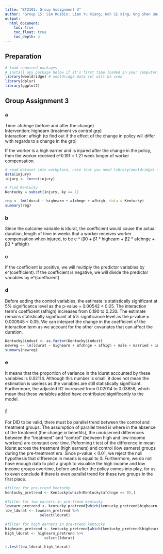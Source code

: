 ---
title: "BT2101: Group Assignment 3"
author: "Group 15: Sim Ruibin; Lian Yu Xiang; Koh Si Xing; Ong Shen Quan, Jaryl; Passion Goh Wei Ling"
output: 
  html_document:
    toc: true
    toc_float: true
    toc_depth: 4
---

## Preparation

```{r load-libraries, echo=TRUE, warning = FALSE, message = FALSE}
# load required packages
# install any package below if it's first time loaded in your computer.
library(wooldridge) # wooldridge data set will be used 
library(dplyr)
library(ggplot2) 
```

## Group Assignment 3

### a


<p> Time: afchnge (before and after the change) <br/>
Intervention: highearn (treatment vs control grp) <br />
Interaction: afhigh (to find out if the effect of the change in policy will differ with regards to a change in the grp)

If the worker is a high earner and is injured after the change in the policy, then the worker received e^0.191 = 1.21 week longer of worker compensation.</p>


```{r q3-a, echo=TRUE}
# read dataset into workplace, note that you need library(wooldridge) to load this data set
data(injury)
injury <- force(injury)

# Find Kentucky
Kentucky = subset(injury, ky == 1)

reg <- lm(ldurat ~ highearn + afchnge + afhigh, data = Kentucky)
summary(reg)
```

### b


<p> Since the outcome variable is ldurat, the coefficient would cause the actual duration, length of time in weeks that a worker receives worker compensation when injured, to be e ^ (β0 + β1 * highearn + β2 * afchnge + β3 * afhigh) </p>



### c


<p> If the coefficient is positive, we will multiply the predictor variables by e^(coefficient). If the coefficient is negative, we will divide the predictor variables by e^(coefficient) </p>


### d


<p>Before adding the control variables, the estimate is statistically significant at 5% significance level as the p-value = 0.00542 < 0.05. The interaction term’s coefficient (afhigh) increases from 0.190 to 0.230. The estimate remains statistically significant at 5% significance level as the p-value = 0.000945 < 0.05. We can interpret the change in the coefficient of the interaction term as we account for the other covariates that can affect the duration. </p>

```{r q3-d, echo=TRUE}
Kentucky$indust <- as.factor(Kentucky$indust)
newreg <- lm(ldurat ~ highearn + afchnge + afhigh + male + married + indust + head + neck + upextr + trunk + lowback + lowextr, data = Kentucky)
summary(newreg)

```


### e


<p> It means that the proportion of variance in the ldurat accounted by these variables is 0.02114. Although this number is small, it does not mean the estimation is useless as the variables are still statistically significant. Furthermore, the adjusted R2 increased from 0.02014 to 0.03856, which mean that these variables added have contributed significantly to the model.  </p>


### f

<p> For DID to be valid, there must be parallel trend between the control and treatment groups. The assumption of parallel trend is where in the absence of the treatment (the change in benefits), the unobserved differences between the “treatment” and “control” (between high and low-income workers) are constant over time. Peforming t test of the difference in mean ldurat across the treatment (high earners) and control (low earners) groups during the pre-treatment era. Since p-value < 0.01, we reject the null hypothesis that difference in means is equal to 0. Furthermore, we do not have enough data to plot a graph to visualise the high income and low income groups overtime, before and after the policy comes into play, for us to even conclude if there is even parallel trend for these two groups in the first place.</p>


```{r q3-f, echo=TRUE}
#filter for pre-trend kentucky
kentucky_pretrend <- Kentucky[which(Kentucky$afchnge == 0),]
 
#filter for low earners in pre-trend kentucky
lowearn_pretrend <- kentucky_pretrend[which(kentucky_pretrend$highearn == 0),]
low_ldurat <- lowearn_pretrend %>%
                select(ldurat)
 
#filter for high earners in pre-trend kentucky
highearn_pretrend <- kentucky_pretrend[which(kentucky_pretrend$highearn == 1),]
high_ldurat <- highearn_pretrend %>%
                  select(ldurat)
 
t.test(low_ldurat,high_ldurat)
```